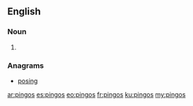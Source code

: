 ==English==

===Noun===
{{head|en|noun plural form}}

# {{plural of|pingo|lang=en}}

===Anagrams===
* [[posing#English|posing]]

[[ar:pingos]]
[[es:pingos]]
[[eo:pingos]]
[[fr:pingos]]
[[ku:pingos]]
[[my:pingos]]